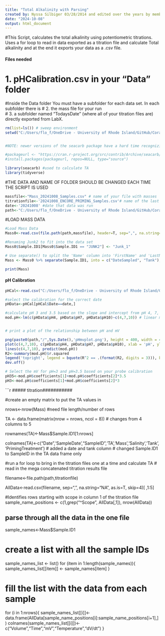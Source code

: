 ---
title: "Total Alkalinity with Parsing"
created by: Nyssa Silbiger 03/28/2014 and edited over the years by members of the Putnam Lab
date: "2024-10-08"
output: html_document
---

#This Script, calculates the total alkalinity using potentiometric titrations. Uses a for loop to read in data exported as a titration file and calculate Total alkalinity and at the end it exports your data as a .csv file.

#### Files needed ######
# 1. pHCalibration.csv in your "Data" folder
#Inside the Data folder You must have a subfolder for each data set. In each subfolder there is
# 2. the mass file for your run  
# 3. a subfolder named "TodaysDate" (where all of your titration files are) directly exported from LabX.



```{r setup, include=FALSE}

rm(list=ls()) # sweep environment
setwd("C:/Users/flo_f/OneDrive - University of Rhode Island/GitHub/Coral_Priming_Experiments_Summer_2024/data/Titrator")


#NOTE: newer versions of the seacarb package have a hard time recognizing the "at" function. You need to check that the version installed is version 3.2, not version 3.3.1 which is the newest version of the "seacarb"

#packageurl <- "https://cran.r-project.org/src/contrib/Archive/seacarb/seacarb_3.2.tar.gz"
#install.packages(packageurl, repos=NULL, type="source")

library(seacarb) #used to calculate TA
library(tidyverse)
```


#THE DATA AND NAME OF FOLDER SHOULD BE CHANGED EACH TIME THE SCRIPT IS USED

```{r setup, echo==FALSE}
massfile<-"Mass_20241008_Samples.csv" # name of your file with masses
titrationfile<-'20241008_ENCORE_PRIMING_Samples.csv'# name of the last titration file run
date<-'20241008' #date that data was run
path<-"C:/Users/flo_f/OneDrive - University of Rhode Island/GitHub/Coral_Priming_Experiments_Summer_2024/data/Titrator/20241008" #the location of all your titration files, your folder of the day!

```

#LOAD MASS DATA

```{r setup, echo=FALSE}
#Load Mass Data
Mass0<-read.csv(file.path(path,massfile), header=T, sep=",", na.string="NA", as.is=T) 
```

```{r setup, echo=FALSE}
#Renaming Junk2 to fit into the data set
Mass0$Sample.ID1[Mass0$Sample.ID1 == "JUNK2"] <- "Junk_1"

# Use separate() to split the 'Name' column into 'FirstName' and 'LastName'
Mass <- Mass0 %>% separate(Sample.ID1, into = c("DateSampled", "Tank"), sep = "_")

print(Mass)
```

#### pH Calibration #####
```{r setup, echo=FALSE}

pHCal<-read.csv("C:/Users/flo_f/OneDrive - University of Rhode Island/GitHub/Coral_Priming_Experiments_Summer_2024/data/Titrator/pHCalibration.csv") # read in the pH Calibration file

#select the calibration for the correct date
pHData<-pHCal[pHCal$Date==date,]

#calculate pH 3 and 3.5 based on the slope and intercept from pH 4, 7, and 10 calibration
mod.pH<-lm(c(pHData$pH4, pHData$pH7, pHData$pH10)~c(4,7,10)) # linear model


# print a plot of the relationship between pH and mV

png(paste0(path,"/",Sys.Date(),'pHmvplot.png'), height = 400, width = 400)
plot(c(4,7,10), c(pHData$pH4, pHData$pH7, pHData$pH10), xlab = 'pH', ylab = 'mv')
lines(c(4,7,10), predict(mod.pH))
R2<-summary(mod.pH)$r.squared
legend('topright', legend = bquote(R^2 == .(format(R2, digits = 3))), bty='n')
dev.off()

# Select the mV for pH=3 and pH=3.5 based on your probe calibration
pH35<-mod.pH$coefficients[1]+mod.pH$coefficients[2]*3.5
pH3<-mod.pH$coefficients[1]+mod.pH$coefficients[2]*3
```

```{r setup, echo=FALSE}
##### titration###########

#create an empty matrix to put the TA values in

nrows<-nrow(Mass) #need file length/number of rows


TA <- data.frame(matrix(nrow = nrows, ncol = 8)) # changes from 4 columns to 5

rownames(TA)<-Mass$Sample.ID1[1:nrows]

colnames(TA)<-c("Date",'SampleDate',"SampleID",'TA','Mass','Salinity','Tank', 'PrimingTreatment') # added a date and tank column
# changed Sample.ID1 to SampleID in the TA data frame only

#run a for loop to bring in the titration files one at a time and calculate TA
# read in the mega concatenated titration results file

filename<-file.path(path,titrationfile)

AllData<-read.csv(filename, sep=",", na.string="NA", as.is=T, skip=4)[ ,1:5]

#Identifies rows starting with scope in column 1 of the titration file
sample_name_positions <- c(1,grep("^Scope", AllData[,1]), nrow(AllData))

## parse through all the data in the one file ###
sample_names<-Mass$Sample.ID1

# create a list with all the sample IDs
sample_names_list <- list()
for (item in 1:length(sample_names)){
  sample_names_list[[item]] <- sample_names[item]
}

# fill the list with the data from each sample
for (i in 1:nrows){
  sample_names_list[[i]]<-data.frame(AllData[sample_name_positions[i]:sample_name_positions[i+1],])
  colnames(sample_names_list[[i]])<-c("Volume","Time","mV","Temperature","dV/dt")
}


